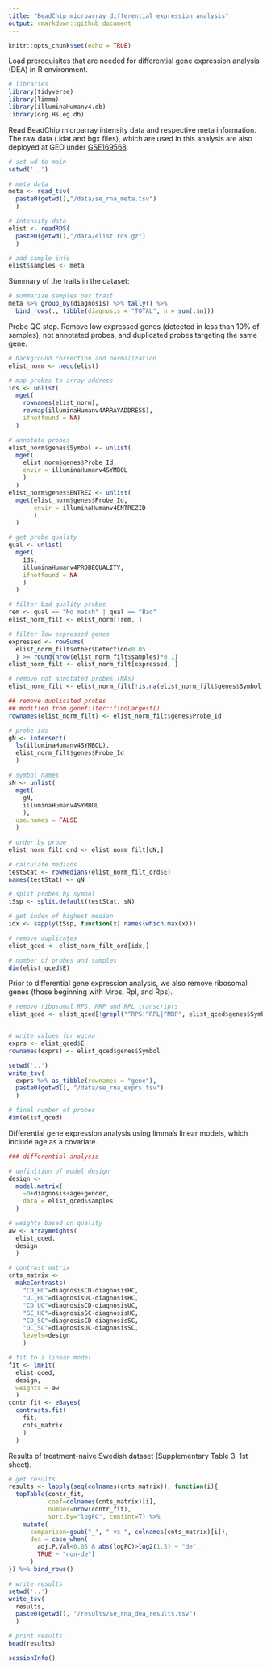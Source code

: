 ```yaml
---
title: "BeadChip microarray differential expression analysis"
output: rmarkdown::github_document
---
```


```r
knitr::opts_chunk$set(echo = TRUE)

```

Load prerequisites that are needed for differential gene expression analysis (DEA) in R environment.
```r

# libraries
library(tidyverse)
library(limma)
library(illuminaHumanv4.db)
library(org.Hs.eg.db)


```

Read BeadChip microarray intensity data and respective meta information. The raw data (.idat and bgx files), which are used in this analysis are also deployed at GEO under [GSE169568](https://www.ncbi.nlm.nih.gov/geo/query/acc.cgi?acc=GSE169568).
```r

# set wd to main
setwd('..')

# meta data
meta <- read_tsv(
  paste0(getwd(),"/data/se_rna_meta.tsv")
  )

# intensity data
elist <- readRDS(
  paste0(getwd(),"/data/elist.rds.gz")
  )

# add sample info
elist$samples <- meta

```

Summary of the traits in the dataset:
```r

# summarize samples per trait
meta %>% group_by(diagnosis) %>% tally() %>%
  bind_rows(., tibble(diagnosis = "TOTAL", n = sum(.$n)))

```

Probe QC step. Remove low expressed genes (detected in less than 10% of samples), not annotated probes, and duplicated probes targeting the same gene.
```r

# background correction and normalization
elist_norm <- neqc(elist)

# map probes to array address
ids <- unlist(
  mget(
    rownames(elist_norm),
    revmap(illuminaHumanv4ARRAYADDRESS),
    ifnotfound = NA)
  )

# annotate probes
elist_norm$genes$Symbol <- unlist(
  mget(
    elist_norm$genes$Probe_Id,
    envir = illuminaHumanv4SYMBOL
    )
  )
elist_norm$genes$ENTREZ <- unlist(
  mget(elist_norm$genes$Probe_Id,
       envir = illuminaHumanv4ENTREZID
       )
  )

# get probe quality
qual <- unlist(
  mget(
    ids,
    illuminaHumanv4PROBEQUALITY,
    ifnotfound = NA
    )
  )

# filter bad quality probes
rem <- qual == "No match" | qual == "Bad"
elist_norm_filt <- elist_norm[!rem, ]

# filter low expressed genes
expressed <- rowSums(
  elist_norm_filt$other$Detection<0.05
  ) >= round(nrow(elist_norm_filt$samples)*0.1)
elist_norm_filt <- elist_norm_filt[expressed, ]

# remove not annotated probes (NAs)
elist_norm_filt <- elist_norm_filt[!is.na(elist_norm_filt$genes$Symbol),]

## remove duplicated probes 
## modified from genefilter::findLargest()
rownames(elist_norm_filt) <- elist_norm_filt$genes$Probe_Id

# probe ids
gN <- intersect(
  ls(illuminaHumanv4SYMBOL),
  elist_norm_filt$genes$Probe_Id
  )

# symbol names
sN <- unlist(
  mget(
    gN,
    illuminaHumanv4SYMBOL
    ),
  use.names = FALSE
  )

# order by probe
elist_norm_filt_ord <- elist_norm_filt[gN,]

# calculate medians
testStat <- rowMedians(elist_norm_filt_ord$E)
names(testStat) <- gN

# split probes by symbol
tSsp <- split.default(testStat, sN)

# get index of highest median
idx <- sapply(tSsp, function(x) names(which.max(x)))

# remove duplicates
elist_qced <- elist_norm_filt_ord[idx,]

# number of probes and samples
dim(elist_qced$E)

```

Prior to differential gene expression analysis, we also remove ribosomal genes (those beginning with Mrps, Rpl, and Rps).
```r

# remove ribosomal RPS, MRP and RPL transcripts
elist_qced <- elist_qced[!grepl("^RPS|^RPL|^MRP", elist_qced$genes$Symbol),]


# write values for wgcna
exprs <- elist_qced$E
rownames(exprs) <- elist_qced$genes$Symbol

setwd('..')
write_tsv(
  exprs %>% as_tibble(rownames = "gene"),
  paste0(getwd(), "/data/se_rna_exprs.tsv")
  )

# final number of probes
dim(elist_qced)

```

Differential gene expression analysis using limma's linear models, which include age as a covariate.
```r

### differential analysis

# definition of model design
design <- 
  model.matrix(
    ~0+diagnosis+age+gender,
    data = elist_qced$samples
  )

# weights based on quality
aw <- arrayWeights(
  elist_qced,
  design
  )

# contrast matrix
cnts_matrix <-
  makeContrasts(
    "CD_HC"=diagnosisCD-diagnosisHC,
    "UC_HC"=diagnosisUC-diagnosisHC,
    "CD_UC"=diagnosisCD-diagnosisUC,
    "SC_HC"=diagnosisSC-diagnosisHC,
    "CD_SC"=diagnosisCD-diagnosisSC,
    "UC_SC"=diagnosisUC-diagnosisSC,
    levels=design
    )

# fit to a linear model
fit <- lmFit(
  elist_qced,
  design,
  weights = aw
  )
contr_fit <- eBayes(
  contrasts.fit(
    fit,
    cnts_matrix
    )
  )

```

Results of treatment-naive Swedish dataset (Supplementary Table 3, 1st sheet).
```r

# get results
results <- lapply(seq(colnames(cnts_matrix)), function(i){
  topTable(contr_fit,
           coef=colnames(cnts_matrix)[i],
           number=nrow(contr_fit),
           sort.by="logFC", confint=T) %>%
    mutate(
      comparison=gsub("_", " vs ", colnames(cnts_matrix)[i]),
      dea = case_when(
        adj.P.Val<0.05 & abs(logFC)>log2(1.5) ~ "de",
        TRUE ~ "non-de")
      )
}) %>% bind_rows()

# write results
setwd('..')
write_tsv(
  results,
  paste0(getwd(), "/results/se_rna_dea_results.tsv")
  )

# print results
head(results)

```

```r
sessionInfo()
```

